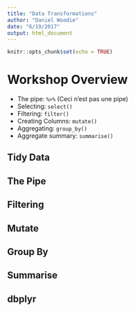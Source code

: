 ```yaml
---
title: "Data Transformations"
author: "Daniel Woodie"
date: "6/19/2017"
output: html_document
---
```


```r
knitr::opts_chunk$set(echo = TRUE)
```

# Workshop Overview
  -  The pipe: `%>%` (Ceci n'est pas une pipe)
  - Selecting: `select()`
  - Filtering: `filter()`
  - Creating Columns: `mutate()`
  - Aggregating: `group_by()`
  - Aggregate summary: `summarise()`
  
## Tidy Data

## The Pipe

## Filtering

## Mutate

## Group By

## Summarise

## dbplyr